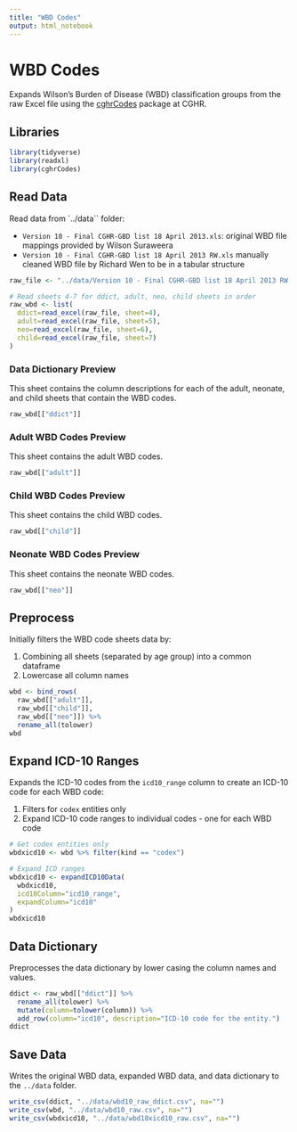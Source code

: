 ```yaml
---
title: "WBD Codes"
output: html_notebook
---
```


# WBD Codes

Expands Wilson's Burden of Disease (WBD) classification groups from the raw Excel file using the [cghrCodes](https://github.com/cghr-toronto/cghrCodes) package at CGHR.

## Libraries

```r
library(tidyverse)
library(readxl)
library(cghrCodes)
```

## Read Data

Read data from `../data`` folder:

* `Version 10 - Final CGHR-GBD list 18 April 2013.xls`: original WBD file mappings provided by Wilson Suraweera
* `Version 10 - Final CGHR-GBD list 18 April 2013 RW.xls` manually cleaned WBD file by Richard Wen to be in a tabular structure

```r
raw_file <- "../data/Version 10 - Final CGHR-GBD list 18 April 2013 RW.xls"

# Read sheets 4-7 for ddict, adult, neo, child sheets in order
raw_wbd <- list(
  ddict=read_excel(raw_file, sheet=4),
  adult=read_excel(raw_file, sheet=5),
  neo=read_excel(raw_file, sheet=6),
  child=read_excel(raw_file, sheet=7)
)
```

### Data Dictionary Preview

This sheet contains the column descriptions for each of the adult, neonate, and child sheets that contain the WBD codes.

```r
raw_wbd[["ddict"]]
```

### Adult WBD Codes Preview

This sheet contains the adult WBD codes.

```r
raw_wbd[["adult"]]
```

### Child WBD Codes Preview

This sheet contains the child WBD codes.

```r
raw_wbd[["child"]]
```

### Neonate WBD Codes Preview

This sheet contains the neonate WBD codes.

```r
raw_wbd[["neo"]]
```

## Preprocess

Initially filters the WBD code sheets data by:

1. Combining all sheets (separated by age group) into a common dataframe
2. Lowercase all column names

```r
wbd <- bind_rows(
  raw_wbd[["adult"]],
  raw_wbd[["child"]],
  raw_wbd[["neo"]]) %>%
  rename_all(tolower)
wbd
```

## Expand ICD-10 Ranges

Expands the ICD-10 codes from the `icd10_range` column to create an ICD-10 code for each WBD code:

1. Filters for `codex` entities only
2. Expand ICD-10 code ranges to individual codes - one for each WBD code

```r
# Get codex entities only
wbdxicd10 <- wbd %>% filter(kind == "codex")

# Expand ICD ranges
wbdxicd10 <- expandICD10Data(
  wbdxicd10,
  icd10Column="icd10_range",
  expandColumn="icd10"
)
wbdxicd10
```

## Data Dictionary

Preprocesses the data dictionary by lower casing the column names and values.

```r
ddict <- raw_wbd[["ddict"]] %>%
  rename_all(tolower) %>%
  mutate(column=tolower(column)) %>%
  add_row(column="icd10", description="ICD-10 code for the entity.")
ddict
```

## Save Data

Writes the original WBD data, expanded WBD data, and data dictionary to the `../data` folder.

```r
write_csv(ddict, "../data/wbd10_raw_ddict.csv", na="")
write_csv(wbd, "../data/wbd10_raw.csv", na="")
write_csv(wbdxicd10, "../data/wbd10xicd10_raw.csv", na="")
```
